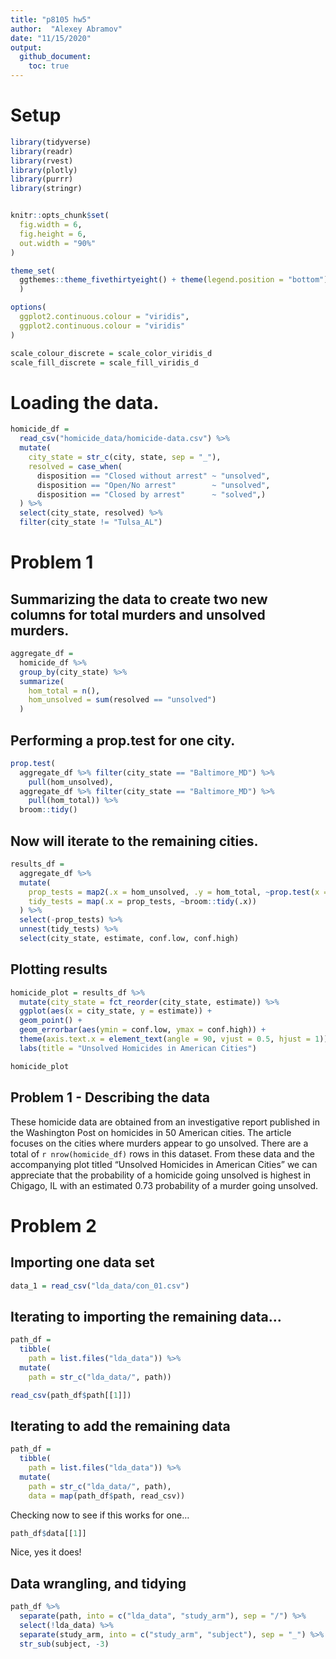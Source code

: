 ```yaml
---
title: "p8105 hw5"
author:  "Alexey Abramov"
date: "11/15/2020"
output: 
  github_document:
    toc: true
---
```


# Setup

```r
library(tidyverse)
library(readr)
library(rvest)
library(plotly)
library(purrr)
library(stringr)


knitr::opts_chunk$set(
  fig.width = 6,
  fig.height = 6,
  out.width = "90%"
)

theme_set(
  ggthemes::theme_fivethirtyeight() + theme(legend.position = "bottom")
  )

options(
  ggplot2.continuous.colour = "viridis",
  ggplot2.continuous.colour = "viridis"
)

scale_colour_discrete = scale_color_viridis_d
scale_fill_discrete = scale_fill_viridis_d
```

# Loading the data.

```r
homicide_df = 
  read_csv("homicide_data/homicide-data.csv") %>% 
  mutate(
    city_state = str_c(city, state, sep = "_"),
    resolved = case_when(
      disposition == "Closed without arrest" ~ "unsolved",
      disposition == "Open/No arrest"        ~ "unsolved",
      disposition == "Closed by arrest"      ~ "solved",)
  ) %>% 
  select(city_state, resolved) %>% 
  filter(city_state != "Tulsa_AL")
```

# Problem 1

## Summarizing the data to create two new columns for total murders and unsolved murders.  

```r
aggregate_df = 
  homicide_df %>% 
  group_by(city_state) %>% 
  summarize(
    hom_total = n(),
    hom_unsolved = sum(resolved == "unsolved")
  )
```

## Performing a prop.test for one city.  

```r
prop.test(
  aggregate_df %>% filter(city_state == "Baltimore_MD") %>%
    pull(hom_unsolved), 
  aggregate_df %>% filter(city_state == "Baltimore_MD") %>% 
    pull(hom_total)) %>% 
  broom::tidy()
```

## Now will iterate to the remaining cities.  

```r
results_df = 
  aggregate_df %>% 
  mutate(
    prop_tests = map2(.x = hom_unsolved, .y = hom_total, ~prop.test(x = .x, n = .y)),
    tidy_tests = map(.x = prop_tests, ~broom::tidy(.x))
  ) %>% 
  select(-prop_tests) %>% 
  unnest(tidy_tests) %>% 
  select(city_state, estimate, conf.low, conf.high)
```

## Plotting results

```r
homicide_plot = results_df %>% 
  mutate(city_state = fct_reorder(city_state, estimate)) %>% 
  ggplot(aes(x = city_state, y = estimate)) +
  geom_point() + 
  geom_errorbar(aes(ymin = conf.low, ymax = conf.high)) + 
  theme(axis.text.x = element_text(angle = 90, vjust = 0.5, hjust = 1)) +
  labs(title = "Unsolved Homicides in American Cities")

homicide_plot
```

## Problem 1 -  Describing the data

These homicide data are obtained from an investigative report published in the Washington Post on homicides in 50 American cities.  The article focuses on the cities where murders appear to go unsolved. There are a total of `r nrow(homicide_df)` rows in this dataset. From these data and the accompanying plot titled "Unsolved Homicides in American Cities" we can appreciate that the probability of a homicide going unsolved is highest in Chigago, IL with an estimated 0.73 probability of a murder going unsolved.   

# Problem 2

## Importing one data set 

```r
data_1 = read_csv("lda_data/con_01.csv")
```

## Iterating to importing the remaining data... 

```r
path_df = 
  tibble(
    path = list.files("lda_data")) %>% 
  mutate(
    path = str_c("lda_data/", path))

read_csv(path_df$path[[1]])
```

## Iterating to add the remaining data

```r
path_df = 
  tibble(
    path = list.files("lda_data")) %>% 
  mutate(
    path = str_c("lda_data/", path),
    data = map(path_df$path, read_csv))
```

Checking now to see if this works for one... 

```r
path_df$data[[1]]
```

Nice, yes it does!

## Data wrangling, and tidying

```r
path_df %>% 
  separate(path, into = c("lda_data", "study_arm"), sep = "/") %>% 
  select(!lda_data) %>% 
  separate(study_arm, into = c("study_arm", "subject"), sep = "_") %>% 
  str_sub(subject, -3)
  
```

